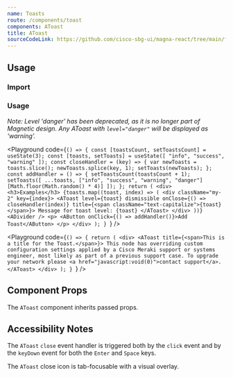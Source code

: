 ```yaml
---
name: Toasts
route: /components/toast
components: AToast
title: AToast
sourceCodeLink: https://github.com/cisco-sbg-ui/magna-react/tree/main/framework/components/AToast
---
```


## Usage

### Import

<ComponentImport components="AToast" />

### Usage

_Note: Level 'danger' has been deprecated, as it is no longer part of Magnetic design. Any AToast with `level="danger"` will be displayed as 'warning'._

<Playground
  code={`() => {
  const [toastsCount, setToastsCount] = useState(3);
  const [toasts, setToasts] = useState([
    "info",
    "success",
    "warning"
  ]);
  const closeHandler = (key) => {
    var newToasts = toasts.slice();
    newToasts.splice(key, 1);
    setToasts(newToasts);
  };
  const addHandler = () => {
    setToastsCount(toastsCount + 1);
    setToasts([
      ...toasts,
      ["info", "success", "warning", "danger"][Math.floor(Math.random() * 4)]
    ]);
  };
  return (
    <div>
      <h3>Examples</h3>
      {toasts.map((toast, index) => (
        <div className="my-2" key={index}>
          <AToast
            level={toast}
            dismissible
            onClose={() => closeHandler(index)}
            title={<span className="text-capitalize">{toast}</span>}>
            Message for toast level: {toast}
          </AToast>
        </div>
      ))}
      <ADivider />
      <p>
        <AButton onClick={() => addHandler()}>Add Toast</AButton>
      </p>
    </div>
  );
}
`}
/>

<Playground
  code={`() => {
  return (
    <div>
      <AToast title={<span>This is a title for the Toast.</span>}>
        This node has overriding custom configuration settings applied
        by a Cisco Meraki support or systems engineer, most likely as
        part of a previous support case.
        To upgrade your network please <a href="javascript:void(0)">contact support</a>.
      </AToast>
    </div>
  );
}
`}
/>

## Component Props

The `AToast` component inherits passed props.

<Props of="AToast" />

## Accessibility Notes

The `AToast` `close` event handler is triggered both by the `click` event and by the `keyDown` event for both the `Enter` and `Space` keys.

The `AToast` close icon is tab-focusable with a visual overlay.
